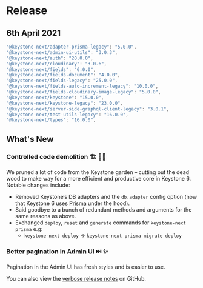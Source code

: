 
# Release

## 6th April 2021

```typescript
"@keystone-next/adapter-prisma-legacy": "5.0.0",
"@keystone-next/admin-ui-utils": "3.0.3",
"@keystone-next/auth": "20.0.0",
"@keystone-next/cloudinary": "3.0.6",
"@keystone-next/fields": "6.0.0",
"@keystone-next/fields-document": "4.0.0",
"@keystone-next/fields-legacy": "25.0.0",
"@keystone-next/fields-auto-increment-legacy": "10.0.0",
"@keystone-next/fields-cloudinary-image-legacy": "5.0.0",
"@keystone-next/keystone": "15.0.0",
"@keystone-next/keystone-legacy": "23.0.0",
"@keystone-next/server-side-graphql-client-legacy": "3.0.1",
"@keystone-next/test-utils-legacy": "16.0.0",
"@keystone-next/types": "16.0.0",
```

## What's New

### Controlled code demolition 🏗️ 👷‍♀️

We pruned a lot of code from the Keystone garden – cutting out the dead wood to make way for a more efficient and productive core in Keystone 6. Notable changes include:

- Removed Keystone‘s DB adapters and the `db.adapter` config option (now that Keystone 6 uses [Prisma](https://www.prisma.io/) under the hood).
- Said goodbye to a bunch of redundant methods and arguments for the same reasons as above.
- Exchanged `deploy`, `reset` and `generate` commands for `keystone-next prisma` e.g:
  - `keystone-next deploy` -> `keystone-next prisma migrate deploy`

### Better pagination in Admin UI ⏭️ ✨

Pagination in the Admin UI has fresh styles and is easier to use.

You can also view the [verbose release notes](https://github.com/keystonejs/keystone/releases/tag/2021-04-06) on GitHub.

